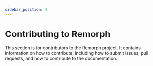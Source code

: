 ```yaml
---
sidebar_position: 8
---
```


# Contributing to Remorph

This section is for contributors to the Remorph project.
It contains information on how to contribute, including how to submit issues, pull requests, and how to contribute to the documentation.
